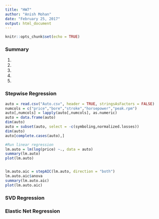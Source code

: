 ```yaml
---
title: "HW7"
author: "Anish Mohan"
date: "February 25, 2017"
output: html_document
---
```

```r
knitr::opts_chunk$set(echo = TRUE)
```


### Summary
1.
2.
3. 
4. 
5. 


### Stepwise Regression
```r
auto = read.csv("Auto.csv", header = TRUE, stringsAsFactors = FALSE)
numcols = c("price","bore","stroke","horsepower","peak.rpm")
auto[,numcols] = lapply(auto[,numcols], as.numeric)
auto = data.frame(auto)
dim(auto)
auto = subset(auto, select = -c(symboling,normalized.losses))
dim(auto)
auto[complete.cases(auto),]

#Run linear regression
lm.auto = lm(log(price) ~., data = auto)
summary(lm.auto)
plot(lm.auto)


lm.auto.aic = stepAIC(lm.auto, direction = "both")
lm.auto.aic$anova
summary(lm.auto.aic)
plot(lm.auto.aic)


```



### SVD Regression


### Elastic Net Regression
